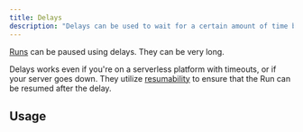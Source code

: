 ```yaml
---
title: Delays
description: "Delays can be used to wait for a certain amount of time before continuing a Run."
---
```


<Snippet file="v2-deprecation-warning.mdx" />

[Runs](/documentation/concepts/runs) can be paused using delays. They can be very long.

Delays works even if you're on a serverless platform with timeouts, or if your server goes down. They utilize [resumability](/documentation/concepts/resumability) to ensure that the Run can be resumed after the delay.

## Usage

<Snippet file="delay-example.mdx" />
